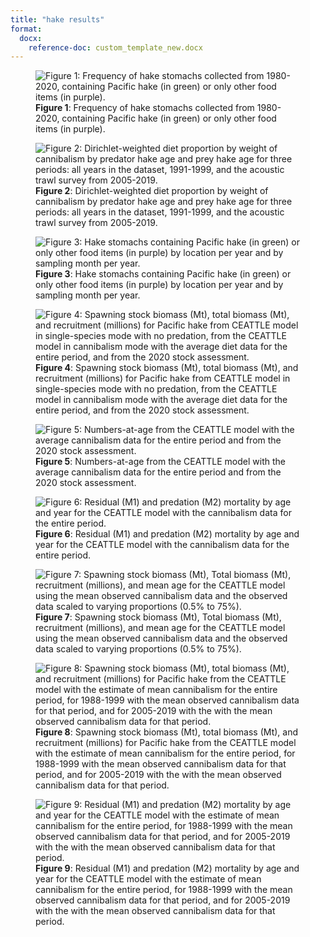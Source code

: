 ```yaml
---
title: "hake results"
format:
  docx:
    reference-doc: custom_template_new.docx
---
```


![**Figure 1**: Frequency of hake stomachs collected from 1980-2020, containing Pacific hake (in green) or only other food items (in purple).](./plots/diet/hake_cannibalism.png)

![**Figure 2**: Dirichlet-weighted diet proportion by weight of cannibalism by predator hake age and prey hake age for three periods: all years in the dataset, 1991-1999, and the acoustic trawl survey from 2005-2019.](./plots/diet/Dirichlet/Dirichlet_comp_pretty.png)

![**Figure 3**: Hake stomachs containing Pacific hake (in green) or only other food items (in purple) by location per year and by sampling month per year.](./plots/diet/locations_timing.png)

![**Figure 4**: Spawning stock biomass (Mt), total biomass (Mt), and recruitment (millions) for Pacific hake from CEATTLE model in single-species mode with no predation, from the CEATTLE model in cannibalism mode with the average diet data for the entire period, and from the 2020 stock assessment.](./plots/CEATTLE/cannibalism/popdyn.png)

![**Figure 5**: Numbers-at-age from the CEATTLE model with the average cannibalism data for the entire period and from the 2020 stock assessment.](./plots/CEATTLE/cannibalism/nbyage.png)

![**Figure 6**: Residual (M1) and predation (M2) mortality by age and year for the CEATTLE model with the cannibalism data for the entire period.](./plots/CEATTLE/cannibalism/M.png)

![**Figure 7**: Spawning stock biomass (Mt), Total biomass (Mt), recruitment (millions), and mean age for the CEATTLE model using the mean observed cannibalism data and the observed data scaled to varying proportions (0.5% to 75%).](./plots/CEATTLE/cannibalism/Testing/sensitivity_meanage_popdy.png)

![**Figure 8**: Spawning stock biomass (Mt), total biomass (Mt), and recruitment (millions) for Pacific hake from the CEATTLE model with the estimate of mean cannibalism for the entire period, for 1988-1999 with the mean observed cannibalism data for that period, and for 2005-2019 with the with the mean observed cannibalism data for that period.](./plots/CEATTLE/cannibalism/Testing/dirichlet_popdy.png)

![**Figure 9**: Residual (M1) and predation (M2) mortality by age and year for the CEATTLE model with the estimate of mean cannibalism for the entire period, for 1988-1999 with the mean observed cannibalism data for that period, and for 2005-2019 with the with the mean observed cannibalism data for that period.](./plots/CEATTLE/cannibalism/Testing/dirichlet_M.png)
